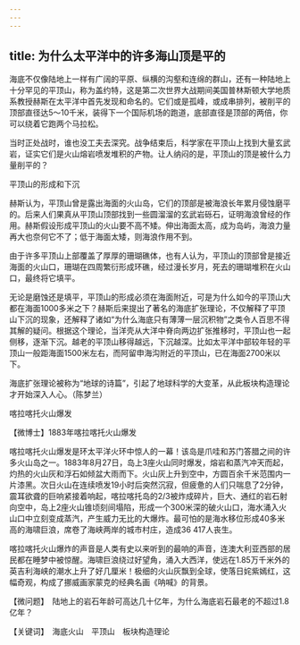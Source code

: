 ```yaml
---
---
---
```

title: 为什么太平洋中的许多海山顶是平的
---




海底不仅像陆地上一样有广阔的平原、纵横的沟壑和连绵的群山，还有一种陆地上十分罕见的平顶山，称为盖约特，这是第二次世界大战期间美国普林斯顿大学地质系教授赫斯在太平洋中首先发现和命名的。它们或是孤峰，或成串排列，被削平的顶部直径达5～10千米，装得下一个国际机场的跑道，底部直径是顶部的两倍，你可以绕着它跑两个马拉松。

当时正处战时，谁也没工夫去深究。战争结束后，科学家在平顶山上找到大量玄武岩，证实它们是火山熔岩喷发堆积的产物。让人纳闷的是，平顶山的顶是被什么力量削平的？

平顶山的形成和下沉



赫斯认为，平顶山曾是露出海面的火山岛，它们的顶部是被海浪长年累月侵蚀磨平的。后来人们果真从平顶山顶部找到一些圆溜溜的玄武岩砾石，证明海浪曾经的作用。赫斯假设形成平顶山的火山要不高不矮。伸出海面太高，成为岛屿，海浪力量再大也奈何它不了；低于海面太矮，则海浪作用不到。

由于许多平顶山上部覆盖了厚厚的珊瑚礁体，也有人认为，平顶山的顶部曾是接近海面的火山口，珊瑚在四周繁衍形成环礁，经过漫长岁月，死去的珊瑚堆积在火山口，最终将它填平。

无论是磨蚀还是填平，平顶山的形成必须在海面附近，可是为什么如今的平顶山大都在海面1000多米之下？赫斯后来提出了著名的海底扩张理论，不仅解释了平顶山下沉的现象，还解释了诸如“为什么海底只有薄薄一层沉积物”之类令人百思不得其解的疑问。根据这个理论，当洋壳从大洋中脊向两边扩张推移时，平顶山也一起侧移，逐渐下沉。越老的平顶山移得越远，下沉越深。比如太平洋中部较年轻的平顶山一般距海面1500米左右，而阿留申海沟附近的平顶山，已在海面2700米以下。

海底扩张理论被称为“地球的诗篇”，引起了地球科学的大变革，从此板块构造理论才开始深入人心。（陈梦兰）

喀拉喀托火山爆发





【微博士】1883年喀拉喀托火山爆发

喀拉喀托火山爆发是环太平洋火环中惊人的一幕！该岛是爪哇和苏门答腊之间的许多火山岛之一。1883年8月27日，岛上3座火山同时爆发，熔岩和蒸汽冲天而起，灼热的火山灰和浮石如倾盆大雨而下。火山灰上升到空中，方圆百余千米范围内一片漆黑。次日火山在连续喷发19小时后突然沉寂，但疲惫的人们只喘息了2分钟，震耳欲聋的巨响紧接着响起，喀拉喀托岛的2/3被炸成碎片，巨大、通红的岩石射向空中，岛上2座火山锥顷刻间塌陷，形成一个300米深的破火山口，海水涌入火山口中立刻变成蒸汽，产生威力无比的大爆炸。最可怕的是海水移位形成40多米高的海啸巨浪，席卷了海峡两岸的城市村庄，造成36 417人丧生。

喀拉喀托火山爆炸的声音是人类有史以来听到的最响的声音，连澳大利亚西部的居民都在睡梦中被惊醒。海啸巨浪绕过好望角，涌入大西洋，使远在1.85万千米外的英吉利海峡的潮水上升了好几厘米！极细的火山灰飘到全球，使落日姹紫嫣红，这幅奇观，构成了挪威画家蒙克的经典名画《呐喊》的背景。

【微问题】　陆地上的岩石年龄可高达几十亿年，为什么海底岩石最老的不超过1.8亿年？

【关键词】　海底火山　平顶山　板块构造理论